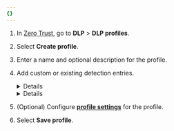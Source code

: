 ```yaml
---
{}
---
```



1. In [Zero Trust](https://one.dash.cloudflare.com/), go to **DLP** > **DLP profiles**.

2. Select **Create profile**.

3. Enter a name and optional description for the profile.

4. Add custom or existing detection entries.

   <Details header="Add a custom entry">

   1. Select **Add custom entry** and give it a name.

   2. In **Value**, enter a regular expression (or regex) that defines the text pattern you want to detect. For example, `test\d\d` will detect the word `test` followed by two digits.

      - Regular expressions are written in Rust. We recommend validating your regex with [Rustexp](https://rustexp.lpil.uk/).
      - DLP detects UTF-8 characters, which can be up to 4 bytes each. Custom text pattern detections are limited to 1024 bytes in length.
      - DLP does not support regular expressions with `+` or `*` operators because they are prone to exceeding the length limit. For example, the regex pattern `a+` can detect an infinite number of `a` characters. We recommend using `a{min,max}` instead, such as `a{1,1024}`.

   3. To save the detection entry, select **Done**.

   </Details>

   <Details header="Add existing entries">

   Existing entries include [predefined](/cloudflare-one/policies/data-loss-prevention/dlp-profiles/predefined-profiles/) and [user-defined](/cloudflare-one/policies/data-loss-prevention/detection-entries/) detection entries.

   1. Select **Add existing entries**.
   2. Choose which entries you want to add, then select **Confirm**.
   3. To save the detection entry, select **Done**.

   </Details>

5. (Optional) Configure [**profile settings**](/cloudflare-one/policies/data-loss-prevention/dlp-profiles/advanced-settings/) for the profile.

6. Select **Save profile**.
